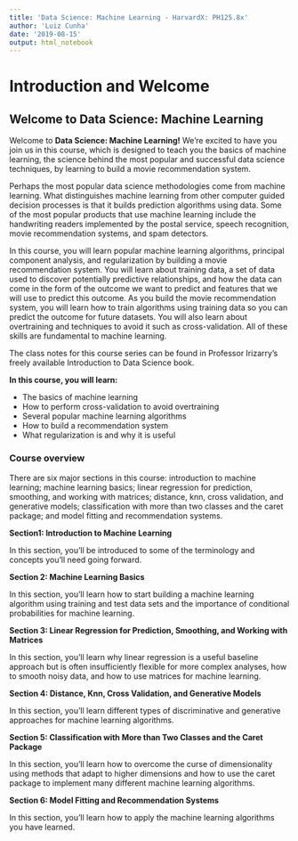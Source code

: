 ```yaml
---
title: 'Data Science: Machine Learning - HarvardX: PH125.8x'
author: 'Luiz Cunha'
date: '2019-08-15'
output: html_notebook
---
```


# Introduction and Welcome

## Welcome to Data Science: Machine Learning

Welcome to **Data Science: Machine Learning!** We're excited to have you join us in this course, which is designed to teach you the basics of machine learning, the science behind the most popular and successful data science techniques, by learning to build a movie recommendation system.

Perhaps the most popular data science methodologies come from machine learning. What distinguishes machine learning from other computer guided decision processes is that it builds prediction algorithms using data. Some of the most popular products that use machine learning include the handwriting readers implemented by the postal service, speech recognition, movie recommendation systems, and spam detectors. 

In this course, you will learn popular machine learning algorithms, principal component analysis, and regularization by building a movie recommendation system. You will learn about training data, a set of data used to discover potentially predictive relationships, and how the data can come in the form of the outcome we want to predict and features that we will use to predict this outcome. As you build the movie recommendation system, you will learn how to train algorithms using training data so you can predict the outcome for future datasets. You will also learn about overtraining and techniques to avoid it such as cross-validation. All of these skills are fundamental to machine learning.

The class notes for this course series can be found in Professor Irizarry's freely available Introduction to Data Science book.

**In this course, you will learn:**

* The basics of machine learning
* How to perform cross-validation to avoid overtraining
* Several popular machine learning algorithms
* How to build a recommendation system
* What regularization is and why it is useful

### Course overview

There are six major sections in this course: introduction to machine learning; machine learning basics; linear regression for prediction, smoothing, and working with matrices; distance, knn, cross validation, and generative models; classification with more than two classes and the caret package; and model fitting and recommendation systems.

**Section1: Introduction to Machine Learning**

In this section, you'll be introduced to some of the terminology and concepts you'll need going forward.

**Section 2: Machine Learning Basics**

In this section, you'll learn how to start building a machine learning algorithm using training and test data sets and the importance of conditional probabilities for machine learning.

**Section 3: Linear Regression for Prediction, Smoothing, and Working with Matrices**

In this section, you'll learn why linear regression is a useful baseline approach but is often insufficiently flexible for more complex analyses, how to smooth noisy data, and how to use matrices for machine learning.

**Section 4: Distance, Knn, Cross Validation, and Generative Models**

In this section, you'll learn different types of discriminative and generative approaches for machine learning algorithms.

**Section 5: Classification with More than Two Classes and the Caret Package**

In this section, you'll learn how to overcome the curse of dimensionality using methods that adapt to higher dimensions and how to use the caret package to implement many different machine learning algorithms.

**Section 6: Model Fitting and Recommendation Systems**

In this section, you'll learn how to apply the machine learning algorithms you have learned.
